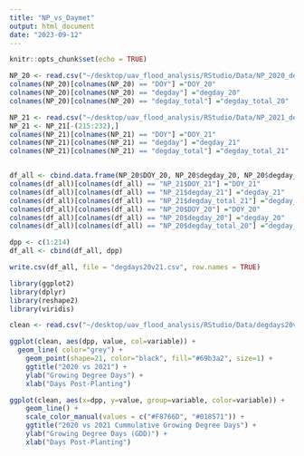 ```yaml
---
title: "NP_vs_Daymet"
output: html_document
date: "2023-09-12"
---
```


```r
knitr::opts_chunk$set(echo = TRUE)
```

```r
NP_20 <- read.csv("~/desktop/uav_flood_analysis/RStudio/Data/NP_2020_degdays_v2.csv", header = TRUE, sep = ",")
colnames(NP_20)[colnames(NP_20) == "DOY"] ="DOY_20"
colnames(NP_20)[colnames(NP_20) == "degday"] ="degday_20"
colnames(NP_20)[colnames(NP_20) == "degday_total"] ="degday_total_20"

NP_21 <- read.csv("~/desktop/uav_flood_analysis/RStudio/Data/NP_2021_degdays.csv", header = TRUE, sep = ",")
NP_21 <- NP_21[-(215:232),]
colnames(NP_21)[colnames(NP_21) == "DOY"] ="DOY_21"
colnames(NP_21)[colnames(NP_21) == "degday"] ="degday_21"
colnames(NP_21)[colnames(NP_21) == "degday_total"] ="degday_total_21"


df_all <- cbind.data.frame(NP_20$DOY_20, NP_20$degday_20, NP_20$degday_total_20, NP_21$DOY_21, NP_21$degday_21, NP_21$degday_total_21, deparse.level = 1)
colnames(df_all)[colnames(df_all) == "NP_21$DOY_21"] ="DOY_21"
colnames(df_all)[colnames(df_all) == "NP_21$degday_21"] ="degday_21"
colnames(df_all)[colnames(df_all) == "NP_21$degday_total_21"] ="degday_total_21"
colnames(df_all)[colnames(df_all) == "NP_20$DOY_20"] ="DOY_20"
colnames(df_all)[colnames(df_all) == "NP_20$degday_20"] ="degday_20"
colnames(df_all)[colnames(df_all) == "NP_20$degday_total_20"] ="degday_total_20"

dpp <- c(1:214)
df_all <- cbind(df_all, dpp)

write.csv(df_all, file = "degdays20v21.csv", row.names = TRUE)
```

```r
library(ggplot2)
library(dplyr)
library(reshape2)
library(viridis)

clean <- read.csv("~/desktop/uav_flood_analysis/RStudio/Data/degdays20v21_clean.csv", header = TRUE, sep = ",")

ggplot(clean, aes(dpp, value, col=variable)) + 
  geom_line( color="grey") +
    geom_point(shape=21, color="black", fill="#69b3a2", size=1) +
    ggtitle("2020 vs 2021") +
    ylab("Growing Degree Days") +
    xlab("Days Post-Planting")

ggplot(clean, aes(x=dpp, y=value, group=variable, color=variable)) +
    geom_line() +
    scale_color_manual(values = c("#F8766D", "#018571")) +
    ggtitle("2020 vs 2021 Cummulative Growing Degree Days") +
    ylab("Growing Degree Days (GDD)") +
    xlab("Days Post-Planting")

```

